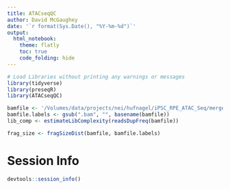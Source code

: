 ```yaml
---
title: ATACseqQC
author: David McGaughey
date: '`r format(Sys.Date(), "%Y-%m-%d")`'
output: 
  html_notebook:
    theme: flatly
    toc: true
    code_folding: hide
---
```

```r
# Load Libraries without printing any warnings or messages
library(tidyverse)
library(preseqR)
library(ATACseqQC)
```

```r
bamfile <- '/Volumes/data/projects/nei/hufnagel/iPSC_RPE_ATAC_Seq/merged_bam_HQ/GFP_IIE_5.q5.rmdup.bam'
bamfile.labels <- gsub(".bam", "", basename(bamfile))
lib_comp <- estimateLibComplexity(readsDupFreq(bamfile))

frag_size <- fragSizeDist(bamfile, bamfile.labels)
```
# Session Info
```r
devtools::session_info()
```